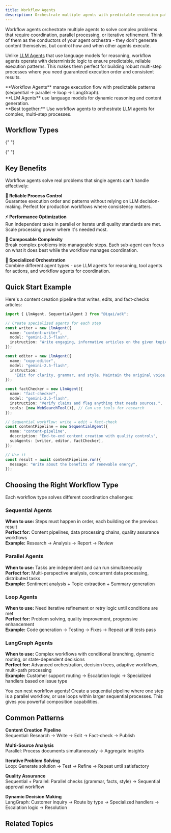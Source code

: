 ```yaml
---
title: Workflow Agents
description: Orchestrate multiple agents with predictable execution patterns
---
```



Workflow agents orchestrate multiple agents to solve complex problems that require coordination, parallel processing, or iterative refinement. Think of them as the conductors of your agent orchestra - they don't generate content themselves, but control how and when other agents execute.

Unlike [LLM Agents](/docs/framework/agents/llm-agents) that use language models for reasoning, workflow agents operate with deterministic logic to ensure predictable, reliable execution patterns. This makes them perfect for building robust multi-step processes where you need guaranteed execution order and consistent results.

<Callout type="info" title="Workflow vs LLM Agents">
  **Workflow Agents** manage execution flow with predictable patterns
  (sequential → parallel → loop → LangGraph).<br />**LLM Agents** use language models for dynamic reasoning and content generation.<br />**Best together:** Use workflow agents to orchestrate LLM agents for complex, multi-step processes.
</Callout>

## Workflow Types

<Cards>
  <Card
    title="Sequential Agent"
    description="Execute agents one after another in a specific order"
    href="/docs/framework/agents/workflow-agents/sequential-agents"
  />

{" "}
<Card
  title="Parallel Agent"
  description="Run multiple agents simultaneously for faster processing"
  href="/docs/framework/agents/workflow-agents/parallel-agents"
/>

{" "}
<Card
  title="Loop Agent"
  description="Repeat agent execution until conditions are met"
  href="/docs/framework/agents/workflow-agents/loop-agents"
/>

  <Card
    title="LangGraph Agent"
    description="Complex workflows with conditional branching and dynamic routing"
    href="/docs/framework/agents/workflow-agents/langgraph-agents"
  />
</Cards>

## Key Benefits

Workflow agents solve real problems that single agents can't handle effectively:

**🔄 Reliable Process Control**  
Guarantee execution order and patterns without relying on LLM decision-making. Perfect for production workflows where consistency matters.

**⚡ Performance Optimization**  
Run independent tasks in parallel or iterate until quality standards are met. Scale processing power where it's needed most.

**🧩 Composable Complexity**  
Break complex problems into manageable steps. Each sub-agent can focus on what it does best while the workflow manages coordination.

**🎯 Specialized Orchestration**  
Combine different agent types - use LLM agents for reasoning, tool agents for actions, and workflow agents for coordination.

## Quick Start Example

Here's a content creation pipeline that writes, edits, and fact-checks articles:

```typescript
import { LlmAgent, SequentialAgent } from "@iqai/adk";

// Create specialized agents for each step
const writer = new LlmAgent({
  name: "content-writer",
  model: "gemini-2.5-flash",
  instruction: "Write engaging, informative articles on the given topic.",
});

const editor = new LlmAgent({
  name: "copy-editor",
  model: "gemini-2.5-flash",
  instruction:
    "Edit for clarity, grammar, and style. Maintain the original voice.",
});

const factChecker = new LlmAgent({
  name: "fact-checker",
  model: "gemini-2.5-flash",
  instruction: "Verify claims and flag anything that needs sources.",
  tools: [new WebSearchTool()], // Can use tools for research
});

// Sequential workflow: write → edit → fact-check
const contentPipeline = new SequentialAgent({
  name: "content-pipeline",
  description: "End-to-end content creation with quality controls",
  subAgents: [writer, editor, factChecker],
});

// Use it
const result = await contentPipeline.run({
  message: "Write about the benefits of renewable energy",
});
```

## Choosing the Right Workflow Type

Each workflow type solves different coordination challenges:

### Sequential Agents

**When to use:** Steps must happen in order, each building on the previous result  
**Perfect for:** Content pipelines, data processing chains, quality assurance workflows  
**Example:** Research → Analysis → Report → Review

### Parallel Agents

**When to use:** Tasks are independent and can run simultaneously  
**Perfect for:** Multi-perspective analysis, concurrent data processing, distributed tasks  
**Example:** Sentiment analysis + Topic extraction + Summary generation

### Loop Agents

**When to use:** Need iterative refinement or retry logic until conditions are met  
**Perfect for:** Problem solving, quality improvement, progressive enhancement  
**Example:** Code generation → Testing → Fixes → Repeat until tests pass

### LangGraph Agents

**When to use:** Complex workflows with conditional branching, dynamic routing, or state-dependent decisions  
**Perfect for:** Advanced orchestration, decision trees, adaptive workflows, multi-path processing  
**Example:** Customer support routing → Escalation logic → Specialized handlers based on issue type

<Callout type="info" title="Pro Tip: Combine Workflow Types">
  You can nest workflow agents! Create a sequential pipeline where one step is a
  parallel workflow, or use loops within larger sequential processes. This gives
  you powerful composition capabilities.
</Callout>

## Common Patterns

**Content Creation Pipeline**  
Sequential: Research → Write → Edit → Fact-check → Publish

**Multi-Source Analysis**  
Parallel: Process documents simultaneously → Aggregate insights

**Iterative Problem Solving**  
Loop: Generate solution → Test → Refine → Repeat until satisfactory

**Quality Assurance**  
Sequential + Parallel: Parallel checks (grammar, facts, style) → Sequential approval workflow

**Dynamic Decision Making**  
LangGraph: Customer inquiry → Route by type → Specialized handlers → Escalation logic → Resolution

## Related Topics

<Cards>
  <Card
    title="🤖 LLM Agents"
    description="The building blocks that workflow agents orchestrate"
    href="/docs/framework/agents/llm-agents"
  />
  
  <Card
    title="🏗️ Agent Builder"
    description="Fluent API for creating workflow agents quickly"
    href="/docs/framework/agents/agent-builder"
  />

  <Card
    title="🧠 Sessions & Memory"
    description="How agents share state and data in workflows"
    href="/docs/framework/sessions"
  />
</Cards>
